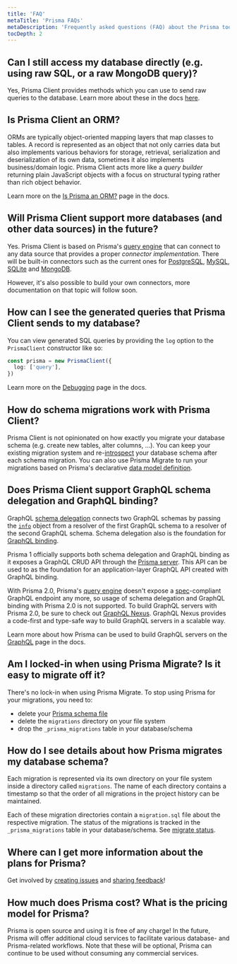 ```yaml
---
title: 'FAQ'
metaTitle: 'Prisma FAQs'
metaDescription: 'Frequently asked questions (FAQ) about the Prisma tools and their ecosystem.'
tocDepth: 2
---
```


## Can I still access my database directly (e.g. using raw SQL, or a raw MongoDB query)?

Yes, Prisma Client provides methods which you can use to send raw queries to the database. Learn more about these in the docs [here](/concepts/components/prisma-client/raw-database-access).

## Is Prisma Client an ORM?

ORMs are typically object-oriented mapping layers that map classes to tables. A record is represented as an object that not only carries data but also implements various behaviors for storage, retrieval, serialization and deserialization of its own data, sometimes it also implements business/domain logic. Prisma Client acts more like a _query builder_ returning plain JavaScript objects with a focus on structural typing rather than rich object behavior.

Learn more on the [Is Prisma an ORM?](/concepts/overview/prisma-in-your-stack/is-prisma-an-orm) page in the docs.

## Will Prisma Client support more databases (and other data sources) in the future?

Yes. Prisma Client is based on Prisma's [query engine](/concepts/components/prisma-engines/query-engine) that can connect to any data source that provides a proper _connector implementation_. There will be built-in connectors such as the current ones for [PostgreSQL](/concepts/database-connectors/postgresql), [MySQL](/concepts/database-connectors/mysql), [SQLite](/concepts/database-connectors/sqlite) and [MongoDB](/concepts/database-connectors/mongodb).

However, it's also possible to build your own connectors, more documentation on that topic will follow soon.

## How can I see the generated queries that Prisma Client sends to my database?

You can view generated SQL queries by providing the `log` option to the `PrismaClient` constructor like so:

```ts
const prisma = new PrismaClient({
  log: ['query'],
})
```

Learn more on the [Debugging](/concepts/components/prisma-client/debugging) page in the docs.

## How do schema migrations work with Prisma Client?

Prisma Client is not opinionated on how exactly you migrate your database schema (e.g. create new tables, alter columns, ...). You can keep your existing migration system and re-[introspect](/concepts/components/introspection) your database schema after each schema migration. You can also use Prisma Migrate to run your migrations based on Prisma's declarative [data model definition](/concepts/components/prisma-schema/data-model).

## Does Prisma Client support GraphQL schema delegation and GraphQL binding?

GraphQL [schema delegation](https://www.prisma.io/blog/graphql-schema-stitching-explained-schema-delegation-4c6caf468405) connects two GraphQL schemas by passing the [`info`](https://www.prisma.io/blog/graphql-server-basics-demystifying-the-info-argument-in-graphql-resolvers-6f26249f613a) object from a resolver of the first GraphQL schema to a resolver of the second GraphQL schema. Schema delegation also is the foundation for [GraphQL binding](https://github.com/graphql-binding/graphql-binding).

Prisma 1 officially supports both schema delegation and GraphQL binding as it exposes a GraphQL CRUD API through the [Prisma server](https://v1.prisma.io/docs/1.34/prisma-server/). This API can be used to as the foundation for an application-layer GraphQL API created with GraphQL binding.

With Prisma 2.0, Prisma's [query engine](/concepts/components/prisma-engines/query-engine) doesn't expose a [spec](https://graphql.github.io/graphql-spec/June2018/)-compliant GraphQL endpoint any more, so usage of schema delegation and GraphQL binding with Prisma 2.0 is not supported. To build GraphQL servers with Prisma 2.0, be sure to check out [GraphQL Nexus](https://nexusjs.org/). GraphQL Nexus provides a code-first and type-safe way to build GraphQL servers in a scalable way.

Learn more about how Prisma can be used to build GraphQL servers on the [GraphQL](/concepts/overview/prisma-in-your-stack/graphql) page in the docs.

## Am I locked-in when using Prisma Migrate? Is it easy to migrate off it?

There's no lock-in when using Prisma Migrate. To stop using Prisma for your migrations, you need to:

- delete your [Prisma schema file](/concepts/components/prisma-schema)
- delete the `migrations` directory on your file system
- drop the `_prisma_migrations` table in your database/schema

## How do I see details about how Prisma migrates my database schema?

Each migration is represented via its own directory on your file system inside a directory called `migrations`. The name of each directory contains a timestamp so that the order of all migrations in the project history can be maintained.

Each of these migration directories contain a `migration.sql` file about the respective migration. The status of the migrations is tracked in the `_prisma_migrations` table in your database/schema. See [migrate status](/reference/api-reference/command-reference#migrate-status).

## Where can I get more information about the plans for Prisma?

Get involved by [creating issues](https://github.com/prisma/prisma/issues) and [sharing feedback](https://github.com/prisma/prisma)!

## How much does Prisma cost? What is the pricing model for Prisma?

Prisma is open source and using it is free of any charge! In the future, Prisma will offer additional cloud services to facilitate various database- and Prisma-related workflows. Note that these will be optional, Prisma can continue to be used without consuming any commercial services.
